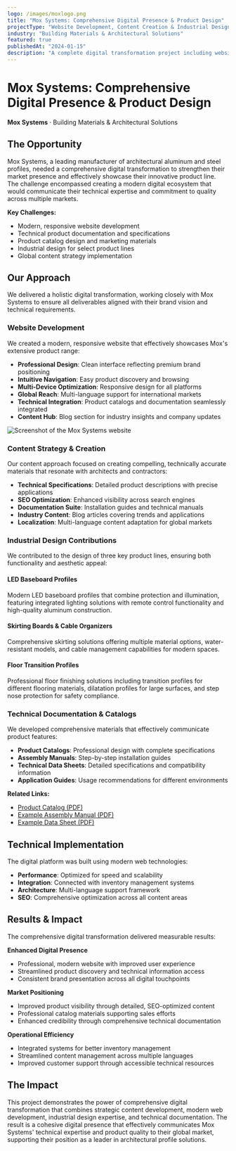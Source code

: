 ```yaml
---
logo: /images/moxlogo.png
title: "Mox Systems: Comprehensive Digital Presence & Product Design"
projectType: "Website Development, Content Creation & Industrial Design"
industry: "Building Materials & Architectural Solutions"
featured: true
publishedAt: "2024-01-15"
description: "A complete digital transformation project including website development, product design, and content creation for Mox Systems."
---
```


# Mox Systems: Comprehensive Digital Presence & Product Design

**Mox Systems** · Building Materials & Architectural Solutions

## The Opportunity

Mox Systems, a leading manufacturer of architectural aluminum and steel profiles, needed a comprehensive digital transformation to strengthen their market presence and effectively showcase their innovative product line. The challenge encompassed creating a modern digital ecosystem that would communicate their technical expertise and commitment to quality across multiple markets.

**Key Challenges:**
- Modern, responsive website development
- Technical product documentation and specifications
- Product catalog design and marketing materials
- Industrial design for select product lines
- Global content strategy implementation

## Our Approach

We delivered a holistic digital transformation, working closely with Mox Systems to ensure all deliverables aligned with their brand vision and technical requirements.

### Website Development

We created a modern, responsive website that effectively showcases Mox's extensive product range:

- **Professional Design**: Clean interface reflecting premium brand positioning
- **Intuitive Navigation**: Easy product discovery and browsing
- **Multi-Device Optimization**: Responsive design for all platforms
- **Global Reach**: Multi-language support for international markets
- **Technical Integration**: Product catalogs and documentation seamlessly integrated
- **Content Hub**: Blog section for industry insights and company updates

![Screenshot of the Mox Systems website](/images/moxweb.gif)

### Content Strategy & Creation

Our content approach focused on creating compelling, technically accurate materials that resonate with architects and contractors:

- **Technical Specifications**: Detailed product descriptions with precise applications
- **SEO Optimization**: Enhanced visibility across search engines
- **Documentation Suite**: Installation guides and technical manuals
- **Industry Content**: Blog articles covering trends and applications
- **Localization**: Multi-language content adaptation for global markets

### Industrial Design Contributions

We contributed to the design of three key product lines, ensuring both functionality and aesthetic appeal:

#### LED Baseboard Profiles
Modern LED baseboard profiles that combine protection and illumination, featuring integrated lighting solutions with remote control functionality and high-quality aluminum construction.

#### Skirting Boards & Cable Organizers
Comprehensive skirting solutions offering multiple material options, water-resistant models, and cable management capabilities for modern spaces.

#### Floor Transition Profiles
Professional floor finishing solutions including transition profiles for different flooring materials, dilatation profiles for large surfaces, and step nose protection for safety compliance.

### Technical Documentation & Catalogs

We developed comprehensive materials that effectively communicate product features:

- **Product Catalogs**: Professional design with complete specifications
- **Assembly Manuals**: Step-by-step installation guides
- **Technical Data Sheets**: Detailed specifications and compatibility information
- **Application Guides**: Usage recommendations for different environments

**Related Links:**
- [Product Catalog (PDF)](https://moxsystems.com/media/files/mox_profile_systems_catalog_new.pdf?alt=media)
- [Example Assembly Manual (PDF)](https://moxsystems.com/media/files/assembly-manual-lato-en.pdf?alt=media)
- [Example Data Sheet (PDF)](https://moxsystems.com/media/files/datasheet-luceo-en.pdf?alt=media)

## Technical Implementation

The digital platform was built using modern web technologies:

- **Performance**: Optimized for speed and scalability
- **Integration**: Connected with inventory management systems
- **Architecture**: Multi-language support framework
- **SEO**: Comprehensive optimization across all content areas

## Results & Impact

The comprehensive digital transformation delivered measurable results:

**Enhanced Digital Presence**
- Professional, modern website with improved user experience
- Streamlined product discovery and technical information access
- Consistent brand presentation across all digital touchpoints

**Market Positioning**
- Improved product visibility through detailed, SEO-optimized content
- Professional catalog materials supporting sales efforts
- Enhanced credibility through comprehensive technical documentation

**Operational Efficiency**
- Integrated systems for better inventory management
- Streamlined content management across multiple languages
- Improved customer support through accessible technical resources

## The Impact

This project demonstrates the power of comprehensive digital transformation that combines strategic content development, modern web development, industrial design expertise, and technical documentation. The result is a cohesive digital presence that effectively communicates Mox Systems' technical expertise and product quality to their global market, supporting their position as a leader in architectural profile solutions. 